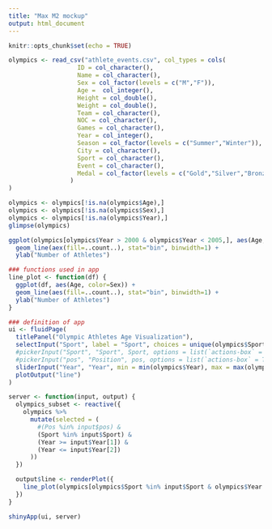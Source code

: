 ```yaml
---
title: "Max M2 mockup"
output: html_document
---
```


```r
knitr::opts_chunk$set(echo = TRUE)
```

```r

olympics <- read_csv("athlete_events.csv", col_types = cols(
                   ID = col_character(),
                   Name = col_character(),
                   Sex = col_factor(levels = c("M","F")),
                   Age =  col_integer(),
                   Height = col_double(),
                   Weight = col_double(),
                   Team = col_character(),
                   NOC = col_character(),
                   Games = col_character(),
                   Year = col_integer(),
                   Season = col_factor(levels = c("Summer","Winter")),
                   City = col_character(),
                   Sport = col_character(),
                   Event = col_character(),
                   Medal = col_factor(levels = c("Gold","Silver","Bronze"))
                 )
)

olympics <- olympics[!is.na(olympics$Age),]
olympics <- olympics[!is.na(olympics$Sex),]
olympics <- olympics[!is.na(olympics$Year),]
glimpse(olympics)
```
```r

ggplot(olympics[olympics$Year > 2000 & olympics$Year < 2005,], aes(Age, color=Sex)) +
  geom_line(aex(fill=..count..), stat="bin", binwidth=1) +
  ylab("Number of Athletes")
```

```r
### functions used in app
line_plot <- function(df) {
  ggplot(df, aes(Age, color=Sex)) +
  geom_line(aes(fill=..count..), stat="bin", binwidth=1) +
  ylab("Number of Athletes")
}
```
```r
### definition of app
ui <- fluidPage(
  titlePanel("Olympic Athletes Age Visualization"),
  selectInput("Sport", label = "Sport", choices = unique(olympics$Sport), multiple = TRUE),
  #pickerInput("Sport", "Sport", Sport, options = list(`actions-box` = TRUE),multiple = T),
  #pickerInput("pos", "Position", pos, options = list(`actions-box` = TRUE),multiple = T),
  sliderInput("Year", "Year", min = min(olympics$Year), max = max(olympics$Year), c(2000, 2005), sep = ""),
  plotOutput("line")
)

server <- function(input, output) {
  olympics_subset <- reactive({
    olympics %>%
      mutate(selected = (
        #(Pos %in% input$pos) &
        (Sport %in% input$Sport) &
        (Year >= input$Year[1]) &
        (Year <= input$Year[2])
      ))
  })

  output$line <- renderPlot({
    line_plot(olympics[olympics$Sport %in% input$Sport & olympics$Year >= input$Year[1] & olympics$Year <= input$Year[2],])
  })
}

shinyApp(ui, server)

```